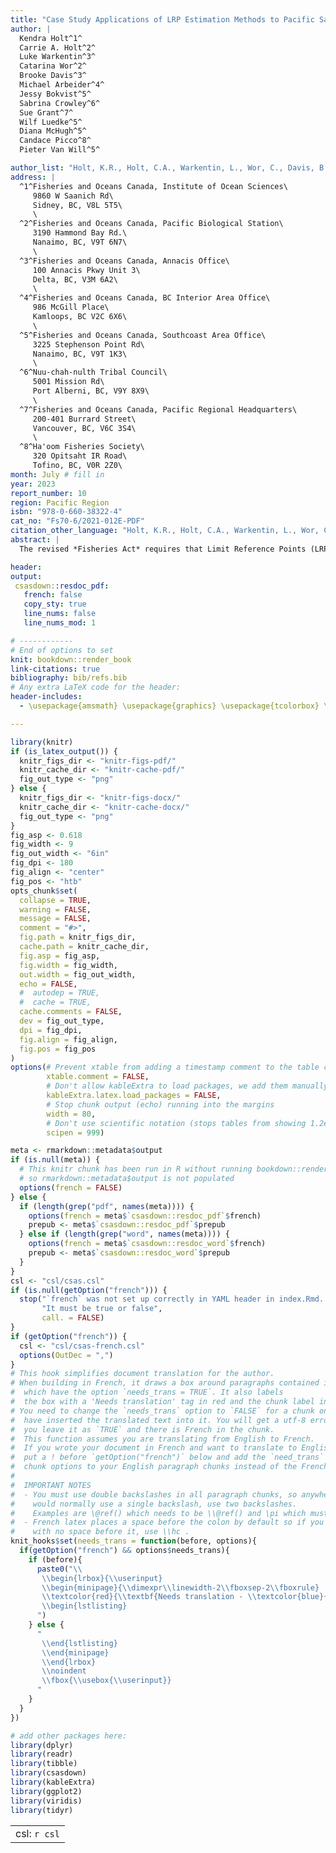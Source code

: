 ```yaml
---
title: "Case Study Applications of LRP Estimation Methods to Pacific Salmon Stock Management Units"
author: |
  Kendra Holt^1^
  Carrie A. Holt^2^
  Luke Warkentin^3^
  Catarina Wor^2^
  Brooke Davis^3^
  Michael Arbeider^4^
  Jessy Bokvist^5^
  Sabrina Crowley^6^
  Sue Grant^7^
  Wilf Luedke^5^
  Diana McHugh^5^
  Candace Picco^8^
  Pieter Van Will^5^

author_list: "Holt, K.R., Holt, C.A., Warkentin, L., Wor, C., Davis, B., Arbeider, M., Bokvist, J., Crowley, S., Grant, S., Luedke, W., McHugh, D., Picco, C., and Van Will, P."
address: |
  ^1^Fisheries and Oceans Canada, Institute of Ocean Sciences\
     9860 W Saanich Rd\
     Sidney, BC, V8L 5T5\
     \
  ^2^Fisheries and Oceans Canada, Pacific Biological Station\
     3190 Hammond Bay Rd.\
     Nanaimo, BC, V9T 6N7\
     \
  ^3^Fisheries and Oceans Canada, Annacis Office\
     100 Annacis Pkwy Unit 3\
     Delta, BC, V3M 6A2\
     \
  ^4^Fisheries and Oceans Canada, BC Interior Area Office\
     986 McGill Place\
     Kamloops, BC V2C 6X6\
     \
  ^5^Fisheries and Oceans Canada, Southcoast Area Office\
     3225 Stephenson Point Rd\
     Nanaimo, BC, V9T 1K3\
     \
  ^6^Nuu-chah-nulth Tribal Council\
     5001 Mission Rd\
     Port Alberni, BC, V9Y 8X9\
     \
  ^7^Fisheries and Oceans Canada, Pacific Regional Headquarters\
     200-401 Burrard Street\
     Vancouver, BC, V6C 3S4\
     \
  ^8^Ha'oom Fisheries Society\
     320 Opitsaht IR Road\
     Tofino, BC, V0R 2Z0\
month: July # fill in
year: 2023
report_number: 10
region: Pacific Region
isbn: "978-0-660-38322-4"
cat_no: "Fs70-6/2021-012E-PDF"
citation_other_language: "Holt, K.R., Holt, C.A., Warkentin, L., Wor, C., Davis, B., Arbeider, M., Bokvist, J., Crowley, S., Grant, S., Luedke, W., McHugh, D., Picco, C., et Van Will, P. Application de méthodes d’estimation des points de référence limites à des unités de gestion des stocks de saumons du Pacifique dans le cadre d’études de cas. Secr. can. des avis sci. du MPO. Doc. de rech. 2023/010. v + 149 p."
abstract: |
  The revised *Fisheries Act* requires that Limit Reference Points (LRPs) be identified for all major fish stocks. For Pacific salmon, major fish stocks are represented by stock management units (SMUs). An SMU is composed of one or more salmon conservation units (CUs), which are the assessment units under the Wild Salmon Policy, WSP. We introduce methods to estimate LRPs at the SMU level that integrate statuses derived under the WSP at the CU level. We demonstrate and evaluate the LRPs for three case study SMUs: Interior Fraser Coho (*Oncorhynchus kisutch*), West Coast Vancouver Island (WCVI) Chinook (*O. tshawytscha*), and Inside South Coast Chum (*O. keta*) - excluding Fraser River. Methods are divided into two categories: CU status-based LRPs and aggregate abundance LRPs. CU status-based LRPs are recommended as the default method, and are based on the proportion of CUs above levels associated with increased risk of extinction (above 'Red' status) under the WSP. Aggregate abundance methods may be used supplementally to meet specific fisheries management requirements. Aggregate abundance LRPs are subdivided into logistic regression LRPs and projection LRPs.  Both types of aggregate abundance LRPs are defined at the SMU-level abundances associated with a desired probabilty of all component CUs being above Red status, but they differ in that logistic regression LRPs are determined directly from historical data while projection LRPs are determined from projections of CU-level population dynamics. We discuss suitability and requirements for the application of the various LRP estimation methods, drawing from the range of data and information availability among the case studies.  In general, the application of aggregate abundance LRPs may be limited to SMUs where the CU-level populations covary, as demonstrated for the Interior Fraser Coho case study, and where covariance has not changed over time or, for projection LRPs, those changes can be parameterized.

header:
output:
 csasdown::resdoc_pdf:
   french: false
   copy_sty: true
   line_nums: false
   line_nums_mod: 1

# ------------
# End of options to set
knit: bookdown::render_book
link-citations: true
bibliography: bib/refs.bib
# Any extra LaTeX code for the header:
header-includes:
  - \usepackage{amsmath} \usepackage{graphics} \usepackage{tcolorbox} \usepackage{afterpage} \usepackage{needspace} \usepackage{tikz} \usetikzlibrary{shapes, arrows.meta, positioning}

---
```


```r
library(knitr)
if (is_latex_output()) {
  knitr_figs_dir <- "knitr-figs-pdf/"
  knitr_cache_dir <- "knitr-cache-pdf/"
  fig_out_type <- "png"
} else {
  knitr_figs_dir <- "knitr-figs-docx/"
  knitr_cache_dir <- "knitr-cache-docx/"
  fig_out_type <- "png"
}
fig_asp <- 0.618
fig_width <- 9
fig_out_width <- "6in"
fig_dpi <- 180
fig_align <- "center"
fig_pos <- "htb"
opts_chunk$set(
  collapse = TRUE,
  warning = FALSE,
  message = FALSE,
  comment = "#>",
  fig.path = knitr_figs_dir,
  cache.path = knitr_cache_dir,
  fig.asp = fig_asp,
  fig.width = fig_width,
  out.width = fig_out_width,
  echo = FALSE,
  #  autodep = TRUE,
  #  cache = TRUE,
  cache.comments = FALSE,
  dev = fig_out_type,
  dpi = fig_dpi,
  fig.align = fig_align,
  fig.pos = fig_pos
)
options(# Prevent xtable from adding a timestamp comment to the table code it produces
        xtable.comment = FALSE,
        # Don't allow kableExtra to load packages, we add them manually in csasdown
        kableExtra.latex.load_packages = FALSE,
        # Stop chunk output (echo) running into the margins
        width = 80,
        # Don't use scientific notation (stops tables from showing 1.2e3, etc.)
        scipen = 999)
```


```r
meta <- rmarkdown::metadata$output
if (is.null(meta)) {
  # This knitr chunk has been run in R without running bookdown::render_book("index.Rmd")
  # so rmarkdown::metadata$output is not populated
  options(french = FALSE)
} else {
  if (length(grep("pdf", names(meta)))) {
    options(french = meta$`csasdown::resdoc_pdf`$french)
    prepub <- meta$`csasdown::resdoc_pdf`$prepub
  } else if (length(grep("word", names(meta)))) {
    options(french = meta$`csasdown::resdoc_word`$french)
    prepub <- meta$`csasdown::resdoc_word`$prepub
  }
}
csl <- "csl/csas.csl"
if (is.null(getOption("french"))) {
  stop("`french` was not set up correctly in YAML header in index.Rmd. ",
       "It must be true or false",
       call. = FALSE)
}
if (getOption("french")) {
  csl <- "csl/csas-french.csl"
  options(OutDec = ",")
}
# This hook simplifies document translation for the author.
# When building in French, it draws a box around paragraphs contained in chunks
#  which have the option `needs_trans = TRUE`. It also labels
#  the box with a 'Needs translation' tag in red and the chunk label in blue.
# You need to change the `needs_trans` option to `FALSE` for a chunk once you
#  have inserted the translated text into it. You will get a utf-8 error if
#  you leave it as `TRUE` and there is French in the chunk.
#  This function assumes you are translating from English to French.
#  If you wrote your document in French and want to translate to English,
#  put a ! before `getOption("french")` below and add the `need_trans`
#  chunk options to your English paragraph chunks instead of the French ones.
#  
#  IMPORTANT NOTES
#  - You must use double backslashes in all paragraph chunks, so anywhere you
#    would normally use a single backslash, use two backslashes.
#    Examples are \@ref() which needs to be \\@ref() and \pi which must now be \\pi.
#  - French latex places a space before the colon by default so if you need a colon
#    with no space before it, use \\hc .
knit_hooks$set(needs_trans = function(before, options){
  if(getOption("french") && options$needs_trans){
    if (before){
      paste0("\\
       \\begin{lrbox}{\\userinput}
       \\begin{minipage}{\\dimexpr\\linewidth-2\\fboxsep-2\\fboxrule}
       \\textcolor{red}{\\textbf{Needs translation - \\textcolor{blue}{knitr chunk: ", options$label, "}}}
       \\begin{lstlisting}
      ")
    } else {
      "
       \\end{lstlisting}
       \\end{minipage}
       \\end{lrbox}
       \\noindent
       \\fbox{\\usebox{\\userinput}}
      "
    }
  }
})

# add other packages here:
library(dplyr)
library(readr)
library(tibble)
library(csasdown)
library(kableExtra)
library(ggplot2)
library(viridis)
library(tidyr)

```

---
csl: `r csl`    
---
